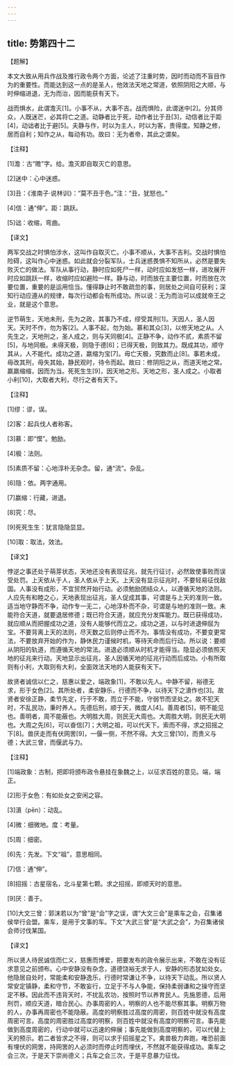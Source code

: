 ```yaml
---
---
---
```

title: 势第四十二
---




【题解】

本文大致从用兵作战及推行政令两个方面，论述了注重时势，因时而动而不盲目作为的重要性。而能达到这一点的是圣人，他效法天地之常道，依照阴阳之大顺，与时伸缩进退，无为而治，因而能获有天下。

战而惧水，此谓澹灭[1]。小事不从，大事不吉。战而惧险，此谓迷中[2]。分其师众，人既迷芒，必其将亡之道。动静者比于死，动作者比于丑[3]，动信者比于距[4]，动诎者比于避[5]。夫静与作，时以为主人，时以为客，贵得度。知静之修，居而自利；知作之从，每动有功。故曰：无为者帝，其此之谓矣。

【注释】

[1]澹：古“赡”字。给。澹灭即自取灭亡的意思。

[2]迷中：心中迷惑。

[3]丑：《淮南子·说林训》：“莫不丑于色。”注：“丑，犹怒也。”

[4]信：通“伸”。距：跳跃。

[5]诎：收缩，弯曲。

【译文】

两军交战之时惧怕涉水，这叫作自取灭亡。小事不顺从，大事不吉利。交战时惧怕险碍，这叫作心中迷惑。如此就会分裂军队，士兵迷惑畏惧不知所从，必然是要失败灭亡的做法。军队从事行动，静时应如死尸一样，动时应如发怒一样，进攻展开时应如跳跃一样，收缩时应如避险一样。静与动，时而放在主要位置，时而放在次要位置，重要的是运用恰当。懂得静止时不敢疏忽的事，则居处之间自可获利；深知行动应遵从的规律，每次行动都会有所成功。所以说：无为而治可以成就帝王之业，就是这个意思。

逆节萌生，天地未刑，先为之政，其事乃不成，缪受其刑[1]。天因人，圣人因天。天时不作，勿为客[2]。人事不起，勿为始。慕和其众[3]，以修天地之从。人先生之，天地刑之，圣人成之，则与天同极[4]。正静不争，动作不贰，素质不留[5]，与地同极。未得天极，则隐于德[6]；已得天极，则致其力。既成其功，顺守其从，人不能代。成功之道，嬴缩为宝[7]。毋亡天极，究数而止[8]。事若未成，毋改其刑，毋失其始，静民观时，待令而起。故曰：修阴阳之从，而道天地之常。嬴嬴缩缩，因而为当。死死生生[9]，因天地之形。天地之形，圣人成之。小取者小利[10]，大取者大利，尽行之者有天下。

【注释】

[1]缪：谬，误。

[2]客：起兵伐人者称客。

[3]慕：即“慔”。勉励。

[4]极：法则。

[5]素质不留：心地淳朴无杂念。留，通“流”。杂乱。

[6]隐：依。两字通用。

[7]嬴缩：行藏，进退。

[8]究：尽。

[9]死死生生：犹言隐隐显显。

[10]取：取法，效法。

【译文】

悖逆之事还处于萌芽状态，天地还没有表现征兆，就先行征讨，必然致使事败而误受处罚。上天依从于人，圣人依从于上天。上天没有显示征兆时，不要轻易征伐敌国。人事没有成形，不宜贸然开始行动。必须勉励团结众人，以遵循天地的法则。人应先有和睦之心，天地表现出征兆，圣人促成其事，可谓是与上天的准则一致。适当地守静而不争，动作专一无二，心地淳朴而不杂，可谓是与地的准则一致。未能符合天道，就要退居修德；既已符合天道，就应充分发挥能力。既已获得成功，就应顺从而把握成功之道，没有人能够代而立之。成功之道，以与时进退伸屈为宝。不要背离上天的法则，尽天数之后则停止而不为。事情没有成功，不要变更常法，不要放弃开始的作为，静休民力谨候时机，等待天命而后行动。所以说：要顺从阴阳的轨道，而遵循天地的常法。进退必须顺从时机才能得当。隐显必须依照天地的征兆来行动。天地显示出征兆，圣人因循天地的征兆行动而后成功。小有所取则有小利，大取则有大利，全面效法天地的人能获有天下。

故贤者诚信以仁之，慈惠以爱之，端政象[1]，不敢以先人。中静不留，裕德无求，形于女色[2]。其所处者，柔安静乐，行德而不争，以待天下之濆作也[3]。故贤者安徐正静，柔节先定，行于不敢，而立于不能，守弱节而坚处之。故不犯天时，不乱民功，秉时养人。先德后刑，顺于天，微度人[4]。善周者[5]，明不能见也。善明者，周不能蔽也。大明胜大周，则民无大周也。大周胜大明，则民无大明也。大周之先[6]，可以奋信[7]；大明之祖，可以代天下。索而不得，求之招摇之下[8]。兽厌走而有伏网罟[9]，一偃一侧，不然不得。大文三曾[10]，而贵义与德；大武三曾，而偃武与力。

【注释】

[1]端政象：古制，把即将颁布政令悬挂在象魏之上，以征求百姓的意见。端，端正。

[2]形于女色：有如处女之安闲之容。

[3]濆（pēn）：动乱。

[4]微：细微地。度：考量。

[5]周：细密。

[6]先：先发。下文“祖”，意思相同。

[7]信：通“伸”。

[8]招摇：古星宿名，北斗星第七颗。求之招摇，即顺天时的意思。

[9]厌：善于。

[10]大文三曾：郭沫若以为“曾”是“会”字之误，谓“大文三会”是乘车之会，召集诸侯举行会盟。乘车，是用于文事的车。下文“大武三曾”是“大武之会”，为召集诸侯会师讨伐某国。

【译文】

所以贤人待民诚信而仁义，慈惠而博爱，把要发布的政令展示出来，不敢在没有征求意见之前颁布。心中安静没有杂念，道德饶裕无求于人，安静的形态犹如处女。他隐居自处时，常能柔和安静逸乐，行德时常谦让不争，以待天下动乱。所以贤人常安定镇静，柔和守节，不敢妄行，立足于不与人争能，保持柔弱谦和之操守而坚定不移。因此而不违背天时，不扰乱农功，按照时节以养育民人。先施恩德，后用刑罚，顺应天道，暗合民心。办事周密的人，明察的人也不能尽察其事。明察万物的人，办事再周密也不能隐蔽。高度的明察胜过高度的周密，则百姓中就没有高度周密可言。高度的周密胜过高度的明察，则百姓中就没有高度的明察可言。事先能做到高度周密的，行动中就可以迅速的伸展；事先能做到高度明察的，可以代替上天的预示。若二者皆求之不得，则可以求于招摇星之下。禽兽极力奔跑，唯恐前面有埋伏的网罟，持网罟的人必须时而停止时而埋伏，不然就不能获得成功。乘车之会三次，于是天下崇尚德义；兵车之会三次，于是平息暴力征伐。